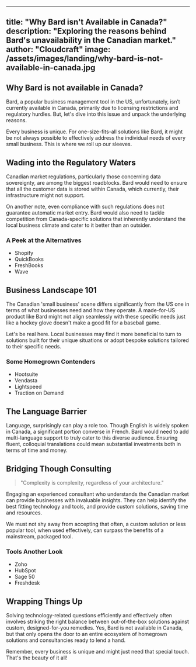 
---
title: "Why Bard isn't Available in Canada?"
description: "Exploring the reasons behind Bard's unavailability in the Canadian market."
author: "Cloudcraft"
image: /assets/images/landing/why-bard-is-not-available-in-canada.jpg
---

## Why Bard is not available in Canada?

Bard, a popular business management tool in the US, unfortunately, isn’t currently available in Canada, primarily due to licensing restrictions and regulatory hurdles. But, let's dive into this issue and unpack the underlying reasons.

Every business is unique. For one-size-fits-all solutions like Bard, it might be not always possible to effectively address the individual needs of every small business. This is where we roll up our sleeves.

<ServicesBlurb />

## Wading into the Regulatory Waters

Canadian market regulations, particularly those concerning data sovereignty, are among the biggest roadblocks. Bard would need to ensure that all the customer data is stored within Canada, which currently, their infrastructure might not support.

On another note, even compliance with such regulations does not guarantee automatic market entry. Bard would also need to tackle competition from Canada-specific solutions that inherently understand the local business climate and cater to it better than an outsider.

### A Peek at the Alternatives

 * Shopify
 * QuickBooks
 * FreshBooks
 * Wave

## Business Landscape 101

The Canadian 'small business' scene differs significantly from the US one in terms of what businesses need and how they operate. A made-for-US product like Bard might not align seamlessly with these specific needs just like a hockey glove doesn't make a good fit for a baseball game.

Let's be real here. Local businesses may find it more beneficial to turn to solutions built for their unique situations or adopt bespoke solutions tailored to their specific needs.

### Some Homegrown Contenders

 * Hootsuite
 * Vendasta
 * Lightspeed
 * Traction on Demand

## The Language Barrier

Language, surprisingly can play a role too. Though English is widely spoken in Canada, a significant portion converse in French. Bard would need to add multi-language support to truly cater to this diverse audience. Ensuring fluent, colloquial translations could mean substantial investments both in terms of time and money.

<GetStartedBlurb />

## Bridging Though Consulting

<blockquote>"Complexity is complexity, regardless of your architecture."</blockquote>

Engaging an experienced consultant who understands the Canadian market can provide businesses with invaluable insights. They can help identify the best fitting technology and tools, and provide custom solutions, saving time and resources.

We must not shy away from accepting that often, a custom solution or less popular tool, when used effectively, can surpass the benefits of a mainstream, packaged tool.

### Tools Another Look

 * Zoho
 * HubSpot
 * Sage 50
 * Freshdesk

## Wrapping Things Up

Solving technology-related questions efficiently and effectively often involves striking the right balance between out-of-the-box solutions against custom, designed-for-you remedies. Yes, Bard is not available in Canada, but that only opens the door to an entire ecosystem of homegrown solutions and consultancies ready to lend a hand. 

Remember, every business is unique and might just need that special touch. That's the beauty of it all!
